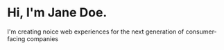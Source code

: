 # Hi, I'm Jane Doe.

I'm creating noice web experiences for the next generation of consumer-facing companies
